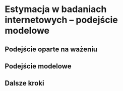 # Estymacja w badaniach internetowych -- podejście modelowe

## Podejście oparte na ważeniu

## Podejście modelowe

## Dalsze kroki
